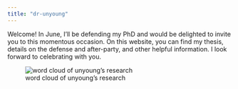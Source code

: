 ```yaml
---
title: "dr-unyoung"
---
```


Welcome! 
In June, I'll be defending my PhD and would be delighted to invite you to this momentous occasion. 
On this website, you can find my thesis, details on the defense and after-party, and other helpful information. 
I look forward to celebrating with you.

![word cloud of unyoung's research](assets/wordcloud.jpg)
